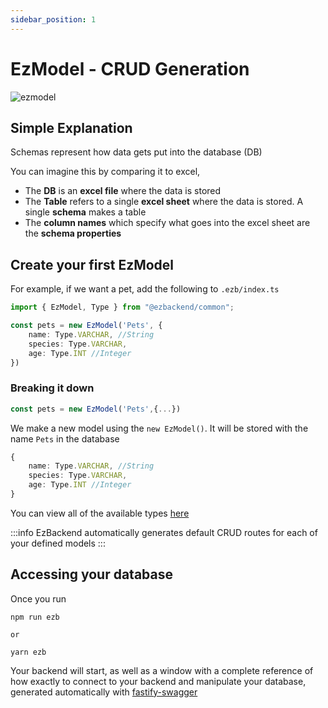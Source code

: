 ```yaml
---
sidebar_position: 1
---
```


# EzModel - CRUD Generation

![ezmodel](../assets/ez-model.png)


## Simple Explanation

Schemas represent how data gets put into the database (DB)

You can imagine this by comparing it to excel,

- The **DB** is an **excel file** where the data is stored
- The **Table** refers to a single **excel sheet** where the data is stored. A single **schema** makes a table
- The **column names** which specify what goes into the excel sheet are the **schema properties**

## Create your first EzModel

For example, if we want a pet, add the following to `.ezb/index.ts`

```ts title=".ezb/index.ts"
import { EzModel, Type } from "@ezbackend/common";

const pets = new EzModel('Pets', {
    name: Type.VARCHAR, //String
    species: Type.VARCHAR,
    age: Type.INT //Integer
})
```

### Breaking it down

```ts
const pets = new EzModel('Pets',{...})
```
We make a new model using the `new EzModel()`. It will be stored with the name `Pets` in the database

```ts
{
    name: Type.VARCHAR, //String
    species: Type.VARCHAR,
    age: Type.INT //Integer
}
```

You can view all of the available types [here](types)

:::info
EzBackend automatically generates default CRUD routes for each of your defined models
:::

## Accessing your database

Once you run

```
npm run ezb

or

yarn ezb
```

Your backend will start, as well as a window with a complete reference of how exactly to connect to your backend and manipulate your database, generated automatically with [fastify-swagger](https://github.com/fastify/fastify-swagger)


<!-- TODO: Insert image of swagger CRUD -->